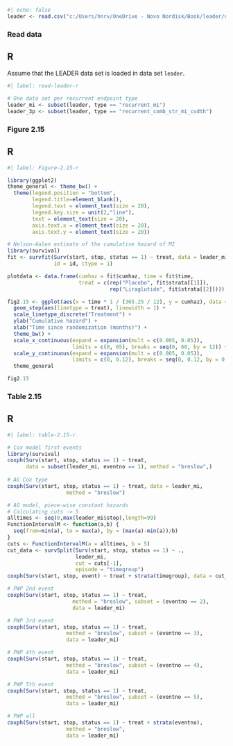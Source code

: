 ```r
#| echo: false
leader <- read.csv("c:/Users/hnrv/OneDrive - Novo Nordisk/Book/leader/data/leader_mi_3p.csv")
```

### Read data

::: panel-tabset

## R

Assume that the LEADER data set is loaded in data set `leader`.

```r
#| label: read-leader-r

# One data set per recurrent endpoint type
leader_mi <- subset(leader, type == "recurrent_mi")
leader_3p <- subset(leader, type == "recurrent_comb_str_mi_cvdth")
```
:::

### Figure 2.15

::: panel-tabset
## R

```r
#| label: Figure-2.15-r

library(ggplot2)
theme_general <- theme_bw() +
  theme(legend.position = "bottom",
        legend.title=element_blank(),
        legend.text = element_text(size = 20),
        legend.key.size = unit(2,"line"),
        text = element_text(size = 20), 
        axis.text.x = element_text(size = 20), 
        axis.text.y = element_text(size = 20)) 

# Nelson-Aalen estimate of the cumulative hazard of MI
library(survival)
fit <- survfit(Surv(start, stop, status == 1) ~ treat, data = leader_mi,
               id = id, ctype = 1)

plotdata <- data.frame(cumhaz = fit$cumhaz, time = fit$time,
                       treat = c(rep("Placebo", fit$strata[[1]]),
                                 rep("Liraglutide", fit$strata[[2]])))

fig2.15 <- ggplot(aes(x = time * 1 / (365.25 / 12), y = cumhaz), data = plotdata) +
  geom_step(aes(linetype = treat), linewidth = 1) +
  scale_linetype_discrete("Treatment") +
  ylab("Cumulative hazard") +
  xlab("Time since randomization (months)") +
  theme_bw() +
  scale_x_continuous(expand = expansion(mult = c(0.005, 0.05)),
                     limits = c(0, 65), breaks = seq(0, 60, by = 12)) +
  scale_y_continuous(expand = expansion(mult = c(0.005, 0.05)),
                     limits = c(0, 0.12), breaks = seq(0, 0.12, by = 0.02)) +
  theme_general

fig2.15
```
:::

### Table 2.15

::: panel-tabset
## R

```r
#| label: table-2.15-r

# Cox model first events
library(survival)
coxph(Surv(start, stop, status == 1) ~ treat,
      data = subset(leader_mi, eventno == 1), method = "breslow",)
    
# AG Cox type
coxph(Surv(start, stop, status == 1) ~ treat, data = leader_mi,
                   method = "breslow")

# AG model, piece-wise constant hazards
# Calculating cuts -> 5
alltimes <- seq(0,max(leader_mi$stop),length=99)
FunctionIntervalM <- function(a,b) {
  seq(from=min(a), to = max(a), by = (max(a)-min(a))/b)
}
cuts <- FunctionIntervalM(a = alltimes, b = 5)
cut_data <- survSplit(Surv(start, stop, status == 1) ~ .,
                      leader_mi,
                      cut = cuts[-1],
                      episode = "timegroup")
coxph(Surv(start, stop, event) ~ treat + strata(timegroup), data = cut_data)

# PWP 2nd event
coxph(Surv(start, stop, status == 1) ~ treat,
                     method = "breslow", subset = (eventno == 2),
                     data = leader_mi)

# PWP 3rd event
coxph(Surv(start, stop, status == 1) ~ treat,
                   method = "breslow", subset = (eventno == 3),
                   data = leader_mi)

# PWP 4th event
coxph(Surv(start, stop, status == 1) ~ treat,
                   method = "breslow", subset = (eventno == 4),
                   data = leader_mi)

# PWP 5th event
coxph(Surv(start, stop, status == 1) ~ treat,
                   method = "breslow", subset = (eventno == 5),
                   data = leader_mi)

# PWP all
coxph(Surv(start, stop, status == 1) ~ treat + strata(eventno),
                   method = "breslow",
                   data = leader_mi)


```
:::
